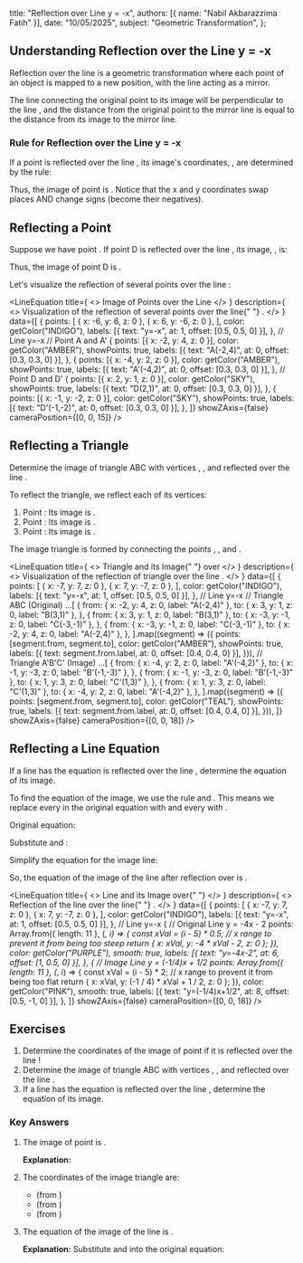 
  title: "Reflection over Line y = -x",
  authors: [{ name: "Nabil Akbarazzima Fatih" }],
  date: "10/05/2025",
  subject: "Geometric Transformation",
};

## Understanding Reflection over the Line y = -x

Reflection over the line <InlineMath math="y = -x" /> is a geometric transformation where each point of an object is mapped to a new position, with the line <InlineMath math="y = -x" /> acting as a mirror.

The line connecting the original point to its image will be perpendicular to the line <InlineMath math="y = -x" />, and the distance from the original point to the mirror line is equal to the distance from its image to the mirror line.

### Rule for Reflection over the Line y = -x

If a point <InlineMath math="P(x, y)" /> is reflected over the line <InlineMath math="y = -x" />, its image's coordinates, <InlineMath math="P'(x', y')" />, are determined by the rule:

<div className="flex flex-col gap-4">
  <BlockMath math="x' = -y" />
  <BlockMath math="y' = -x" />
</div>

Thus, the image of point <InlineMath math="P(x, y)" /> is <InlineMath math="P'(-y, -x)" />. Notice that the x and y coordinates swap places AND change signs (become their negatives).

## Reflecting a Point

Suppose we have point <InlineMath math="D(2, 1)" />. If point D is reflected over the line <InlineMath math="y = -x" />, its image, <InlineMath math="D'" />, is:

<div className="flex flex-col gap-4">
  <BlockMath math="x' = -(1) = -1" />
  <BlockMath math="y' = -(2) = -2" />
</div>

Thus, the image of point D is <InlineMath math="D'(-1, -2)" />.

Let's visualize the reflection of several points over the line <InlineMath math="y = -x" />:

<LineEquation
  title={
    <>
      Image of Points over the Line <InlineMath math="y=-x" />
    </>
  }
  description={
    <>
      Visualization of the reflection of several points over the line{" "}
      <InlineMath math="y=-x" />.
    </>
  }
  data={[
    {
      points: [
        { x: -6, y: 6, z: 0 },
        { x: 6, y: -6, z: 0 },
      ],
      color: getColor("INDIGO"),
      labels: [{ text: "y=-x", at: 1, offset: [0.5, 0.5, 0] }],
    }, // Line y=-x
    // Point A and A'
    {
      points: [{ x: -2, y: 4, z: 0 }],
      color: getColor("AMBER"),
      showPoints: true,
      labels: [{ text: "A(-2,4)", at: 0, offset: [0.3, 0.3, 0] }],
    },
    {
      points: [{ x: -4, y: 2, z: 0 }],
      color: getColor("AMBER"),
      showPoints: true,
      labels: [{ text: "A'(-4,2)", at: 0, offset: [0.3, 0.3, 0] }],
    },
    // Point D and D'
    {
      points: [{ x: 2, y: 1, z: 0 }],
      color: getColor("SKY"),
      showPoints: true,
      labels: [{ text: "D(2,1)", at: 0, offset: [0.3, 0.3, 0] }],
    },
    {
      points: [{ x: -1, y: -2, z: 0 }],
      color: getColor("SKY"),
      showPoints: true,
      labels: [{ text: "D'(-1,-2)", at: 0, offset: [0.3, 0.3, 0] }],
    },
  ]}
  showZAxis={false}
  cameraPosition={[0, 0, 15]}
/>

## Reflecting a Triangle

Determine the image of triangle ABC with vertices <InlineMath math="A(-2,4)" />, <InlineMath math="B(3,1)" />, and <InlineMath math="C(-3,-1)" /> reflected over the line <InlineMath math="y=-x" />.

To reflect the triangle, we reflect each of its vertices:

1.  Point <InlineMath math="A(-2, 4)" />: Its image is <InlineMath math="A'(-4, 2)" />.
2.  Point <InlineMath math="B(3, 1)" />: Its image is <InlineMath math="B'(-1, -3)" />.
3.  Point <InlineMath math="C(-3, -1)" />: Its image is <InlineMath math="C'(1, 3)" />.

The image triangle <InlineMath math="A'B'C'" /> is formed by connecting the points <InlineMath math="A'(-4, 2)" />, <InlineMath math="B'(-1, -3)" />, and <InlineMath math="C'(1, 3)" />.

<LineEquation
  title={
    <>
      Triangle <InlineMath math="ABC" /> and its Image{" "}
      <InlineMath math="A'B'C'" /> over <InlineMath math="y=-x" />
    </>
  }
  description={
    <>
      Visualization of the reflection of triangle <InlineMath math="ABC" /> over
      the line <InlineMath math="y=-x" />.
    </>
  }
  data={[
    {
      points: [
        { x: -7, y: 7, z: 0 },
        { x: 7, y: -7, z: 0 },
      ],
      color: getColor("INDIGO"),
      labels: [{ text: "y=-x", at: 1, offset: [0.5, 0.5, 0] }],
    }, // Line y=-x
    // Triangle ABC (Original)
    ...[
      {
        from: { x: -2, y: 4, z: 0, label: "A(-2,4)" },
        to: { x: 3, y: 1, z: 0, label: "B(3,1)" },
      },
      {
        from: { x: 3, y: 1, z: 0, label: "B(3,1)" },
        to: { x: -3, y: -1, z: 0, label: "C(-3,-1)" },
      },
      {
        from: { x: -3, y: -1, z: 0, label: "C(-3,-1)" },
        to: { x: -2, y: 4, z: 0, label: "A(-2,4)" },
      },
    ].map((segment) => ({
      points: [segment.from, segment.to],
      color: getColor("AMBER"),
      showPoints: true,
      labels: [{ text: segment.from.label, at: 0, offset: [0.4, 0.4, 0] }],
    })),
    // Triangle A'B'C' (Image)
    ...[
      {
        from: { x: -4, y: 2, z: 0, label: "A'(-4,2)" },
        to: { x: -1, y: -3, z: 0, label: "B'(-1,-3)" },
      },
      {
        from: { x: -1, y: -3, z: 0, label: "B'(-1,-3)" },
        to: { x: 1, y: 3, z: 0, label: "C'(1,3)" },
      },
      {
        from: { x: 1, y: 3, z: 0, label: "C'(1,3)" },
        to: { x: -4, y: 2, z: 0, label: "A'(-4,2)" },
      },
    ].map((segment) => ({
      points: [segment.from, segment.to],
      color: getColor("TEAL"),
      showPoints: true,
      labels: [{ text: segment.from.label, at: 0, offset: [0.4, 0.4, 0] }],
    })),
  ]}
  showZAxis={false}
  cameraPosition={[0, 0, 18]}
/>

## Reflecting a Line Equation

If a line has the equation <InlineMath math="y = -4x - 2" /> is reflected over the line <InlineMath math="y=-x" />, determine the equation of its image.

To find the equation of the image, we use the rule <InlineMath math="x' = -y" /> and <InlineMath math="y' = -x" />. This means we replace every <InlineMath math="x" /> in the original equation with <InlineMath math="-y" /> and every <InlineMath math="y" /> with <InlineMath math="-x" />.

Original equation:

<BlockMath math="y = -4x - 2" />

Substitute <InlineMath math="x \rightarrow -y" /> and <InlineMath math="y \rightarrow -x" />:

<BlockMath math="(-x) = -4(-y) - 2" />

Simplify the equation for the image line:

<div className="flex flex-col gap-4">
  <BlockMath math="-x = 4y - 2" />
  <BlockMath math="-x + 2 = 4y" />
  <BlockMath math="y = -\frac{1}{4}x + \frac{2}{4}" />
  <BlockMath math="y = -\frac{1}{4}x + \frac{1}{2}" />
</div>

So, the equation of the image of the line <InlineMath math="y = -4x - 2" /> after reflection over <InlineMath math="y=-x" /> is <InlineMath math="y = -\frac{1}{4}x + \frac{1}{2}" />.

<LineEquation
  title={
    <>
      Line <InlineMath math="y=-4x-2" /> and its Image over{" "}
      <InlineMath math="y=-x" />
    </>
  }
  description={
    <>
      Reflection of the line <InlineMath math="y=-4x-2" /> over the line{" "}
      <InlineMath math="y=-x" />.
    </>
  }
  data={[
    {
      points: [
        { x: -7, y: 7, z: 0 },
        { x: 7, y: -7, z: 0 },
      ],
      color: getColor("INDIGO"),
      labels: [{ text: "y=-x", at: 1, offset: [0.5, 0.5, 0] }],
    }, // Line y=-x
    {
      // Original Line y = -4x - 2
      points: Array.from({ length: 11 }, (_, i) => {
        const xVal = (i - 5) * 0.5; // x range to prevent it from being too steep
        return { x: xVal, y: -4 * xVal - 2, z: 0 };
      }),
      color: getColor("PURPLE"),
      smooth: true,
      labels: [{ text: "y=-4x-2", at: 6, offset: [1, 0.5, 0] }],
    },
    {
      // Image Line y = (-1/4)x + 1/2
      points: Array.from({ length: 11 }, (_, i) => {
        const xVal = (i - 5) * 2; // x range to prevent it from being too flat
        return { x: xVal, y: (-1 / 4) * xVal + 1 / 2, z: 0 };
      }),
      color: getColor("PINK"),
      smooth: true,
      labels: [{ text: "y=(-1/4)x+1/2", at: 8, offset: [0.5, -1, 0] }],
    },
  ]}
  showZAxis={false}
  cameraPosition={[0, 0, 18]}
/>

## Exercises

1.  Determine the coordinates of the image of point <InlineMath math="S(5, -9)" /> if it is reflected over the line <InlineMath math="y = -x" />!
2.  Determine the image of triangle ABC with vertices <InlineMath math="A(1, -2)" />, <InlineMath math="B(2, 3)" />, and <InlineMath math="C(-2, 0)" /> reflected over the line <InlineMath math="y = -x" />.
3.  If a line has the equation <InlineMath math="4x + 3y - 2 = 0" /> is reflected over the line <InlineMath math="y = -x" />, determine the equation of its image.

### Key Answers

1.  The image of point <InlineMath math="S(5, -9)" /> is <InlineMath math="S'(9, -5)" />.

    **Explanation:**

    <div className="flex flex-col gap-4">
      <BlockMath math="x' = -(-9) = 9" />
      <BlockMath math="y' = -(5) = -5" />
    </div>

2.  The coordinates of the image triangle <InlineMath math="A'B'C'" /> are:

    - <InlineMath math="A'(2, -1)" /> (from <InlineMath math="A(1, -2)" />)
    - <InlineMath math="B'(-3, -2)" /> (from <InlineMath math="B(2, 3)" />)
    - <InlineMath math="C'(0, 2)" /> (from <InlineMath math="C(-2, 0)" />)

3.  The equation of the image of the line <InlineMath math="4x + 3y - 2 = 0" /> is <InlineMath math="4(-y) + 3(-x) - 2 = 0" />.

    **Explanation:** Substitute <InlineMath math="x \rightarrow -y" /> and <InlineMath math="y \rightarrow -x" /> into the original equation:

    <div className="flex flex-col gap-4">
      <BlockMath math="4(-y) + 3(-x) - 2 = 0" />
      <BlockMath math="-4y - 3x - 2 = 0" />
      <BlockMath math="3x + 4y + 2 = 0" />
    </div>
